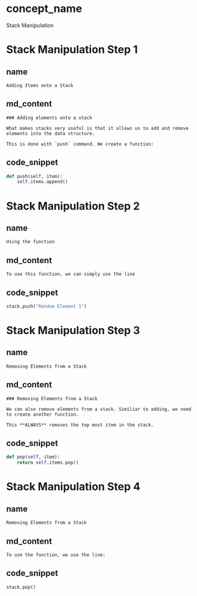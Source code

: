 # concept_name
Stack Manipulation 

# Stack Manipulation Step 1

## name
```
Adding Items onto a Stack
```
## md_content
```
### Adding elements onto a stack

What makes stacks very useful is that it allows us to add and remove elements into the data structure. 

This is done with `push` command. We create a function: 
```

## code_snippet
```python
def push(self, item):
    self.items.append()
```

# Stack Manipulation Step 2

## name
```
Using the function
```

## md_content
```
To use this function, we can simply use the line
```

## code_snippet
``` python
stack.push("Random Element 1")
```

# Stack Manipulation Step 3

## name
```
Removing Elements from a Stack
```

## md_content
```
### Removing Elements from a Stack

We can also remove elements from a stack. Similiar to adding, we need to create another function. 

This **ALWAYS** removes the top most item in the stack. 
```

## code_snippet
``` python
def pop(self, item):
    return self.items.pop()
```

# Stack Manipulation Step 4

## name
```
Removing Elements from a Stack
```

## md_content
```
To use the function, we use the line:

```
## code_snippet

```python
stack.pop()
```



